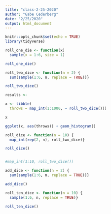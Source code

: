 ```yaml
---
title: "class-2-25-2020"
author: "Gabe Cederberg"
date: "2/25/2020"
output: html_document
---
```


```r
knitr::opts_chunk$set(echo = TRUE)
library(tidyverse)
```

```r
roll_one_die <- function(x)
  sample(x = 1:6, size = 1)

roll_one_die()

```

```r
roll_two_dice <- function(n = 2) {
  sum(sample(1:6, n, replace = TRUE))}

roll_two_dice()

results <- 

x <- tibble(
  throws = map_int(1:1000, ~ roll_two_dice()))

x


```

```r
ggplot(x, aes(throws)) + geom_histogram()
```


```r
roll_dice <- function(n = 10) {
  map_int(rep(2, n), roll_two_dice)}

roll_dice()


#map_int(1:10, roll_two_dice())
```


```r
add_dice <- function(n = 2) {
  sum(sample(1:6, n, replace = TRUE))}

add_dice()

```

```r
roll_ten_dice <- function(n = 10) {
  sample(1:6, n, replace = TRUE)}

roll_ten_dice()
```


